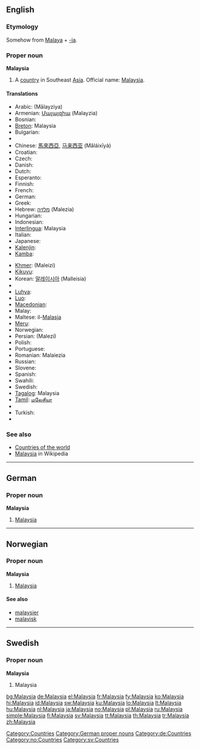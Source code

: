 ==English==

===Etymology===
Somehow from [[Malaya]] + [[-ia]].

===Proper noun===
{{wikipedia}}
'''Malaysia'''

# A [[country]] in Southeast [[Asia]]. Official name: [[w:Malaysia|Malaysia]].

====Translations====
{{trans-top|country in Southeast Asia}}
* Arabic: {{Arab|[[ماليزيا]]}} (Mālayziya) {{f}}
* Armenian: [[Մալայզիա]] (Malayzia)
* Bosnian: {{t-|bs|Malezija|f}}
* [[Breton]]: Malaysia
* Bulgarian: {{t+|bg|Малайзия|sc=Cyrl}}
* {{trreq|Burmese}}
* Chinese: [[馬來西亞]], [[马来西亚]] (Mǎláixīyà)
* Croatian: {{t-|hr|Malezija|f}}
* Czech: {{t-|cs|Malajsie|f}}
* Danish: {{t-|da|Malaysia}}
* Dutch: {{t+|nl|Maleisië}}
* Esperanto: {{t-|eo|Malajzio|xs=Esperanto}}
* Finnish: {{t+|fi|Malesia}}
* French: {{t+|fr|Malaisie|f}}
* German: {{t+|de|Malaysia}}
* Greek: {{t+|el|Μαλαισία|f|tr=Malesía|sc=Grek}}
* Hebrew: [[מלזיה]] (Malezia)
* Hungarian: {{t+|hu|Malajzia}}
* Indonesian: {{t+|id|Malaysia|xs=Indonesian}}
* [[Interlingua]]: Malaysia
* Italian: {{t-|it|Malesia}}
* Japanese: {{t+|ja|マレーシア|tr=Marēshia|sc=Jpan}}
* [[Kalenjin]]: {{tø|kln|Malesia}}
* [[Kamba]]: {{tø|kam|Malesia}}
{{trans-mid}}
* [[Khmer]]: {{Khmr|[[ម៉ាឡេស៊ី]]}} (Maleizi)
* [[Kikuyu]]: {{tø|ki|Malesia}}
* Korean: [[말레이시아]] (Malleisia)
* {{trreq|Lao}}
* [[Luhya]]: {{tø|luy|Malesia}}
* [[Luo]]: {{tø|luo|Malesia}}
* [[Macedonian]]: {{t|mk|Малезија|f|tr=Malézija|sc=Cyrl|xs=Macedonian}}
* Malay: {{t-|ms|Malaysia|xs=Malay}}
* Maltese: il-[[Malasja]]
* [[Meru]]: {{tø|mer|Malesia}}
* Norwegian: {{t+|no|Malaysia}}
* Persian: {{fa-Arab|[[مالزی]]}} (Malezi)
* Polish: {{t+|pl|Malezja}}
* Portuguese: {{t+|pt|Malásia}}
* Romanian: Malaiezia {{f}}
* Russian: {{t-|ru|Малайзия|f|tr=Malájzija|sc=Cyrl}}
* Slovene: {{t+|sl|Malezija|f}}
* Spanish: {{t+|es|Malasia|f}}
* Swahili: {{t|sw|Malesia}}
* Swedish: {{t+|sv|Malaysia}}
* [[Tagalog]]: Malaysia
* [[Tamil]]: [[மலேசியா]]
* {{trreq|Thai}}
* Turkish: {{t+|tr|Malezya}}
* {{trreq|Vietnamese}}
{{trans-bottom}}

===See also===
* [[Appendix:Countries of the world|Countries of the world]]
* [[w:Malaysia|Malaysia]] in Wikipedia

[[Category:Countries]]

----

==German==

===Proper noun===
'''Malaysia''' {{n}}

# [[#English|Malaysia]]

[[Category:German proper nouns]]
[[Category:de:Countries]]

----

==Norwegian==

===Proper noun===
'''Malaysia'''

# [[#English|Malaysia]]

====See also====
* [[malaysier]]
* [[malayisk]]

[[Category:no:Countries]]

----

==Swedish==

===Proper noun===
'''Malaysia'''

# Malaysia

[[Category:sv:Countries]]

[[bg:Malaysia]]
[[de:Malaysia]]
[[el:Malaysia]]
[[fr:Malaysia]]
[[fy:Malaysia]]
[[ko:Malaysia]]
[[hi:Malaysia]]
[[id:Malaysia]]
[[sw:Malaysia]]
[[ku:Malaysia]]
[[lo:Malaysia]]
[[lt:Malaysia]]
[[hu:Malaysia]]
[[nl:Malaysia]]
[[ja:Malaysia]]
[[no:Malaysia]]
[[pl:Malaysia]]
[[ru:Malaysia]]
[[simple:Malaysia]]
[[fi:Malaysia]]
[[sv:Malaysia]]
[[tt:Malaysia]]
[[th:Malaysia]]
[[tr:Malaysia]]
[[zh:Malaysia]]
